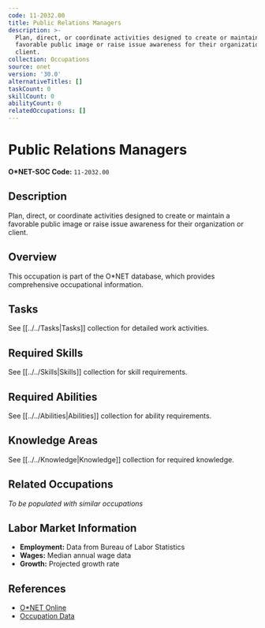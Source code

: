 ```yaml
---
code: 11-2032.00
title: Public Relations Managers
description: >-
  Plan, direct, or coordinate activities designed to create or maintain a
  favorable public image or raise issue awareness for their organization or
  client.
collection: Occupations
source: onet
version: '30.0'
alternativeTitles: []
taskCount: 0
skillCount: 0
abilityCount: 0
relatedOccupations: []
---
```

# Public Relations Managers

**O*NET-SOC Code:** `11-2032.00`

## Description

Plan, direct, or coordinate activities designed to create or maintain a favorable public image or raise issue awareness for their organization or client.

## Overview

This occupation is part of the O*NET database, which provides comprehensive occupational information.

## Tasks

See [[../../Tasks|Tasks]] collection for detailed work activities.

## Required Skills

See [[../../Skills|Skills]] collection for skill requirements.

## Required Abilities

See [[../../Abilities|Abilities]] collection for ability requirements.

## Knowledge Areas

See [[../../Knowledge|Knowledge]] collection for required knowledge.

## Related Occupations

*To be populated with similar occupations*

## Labor Market Information

- **Employment:** Data from Bureau of Labor Statistics
- **Wages:** Median annual wage data
- **Growth:** Projected growth rate

## References

- [O*NET Online](https://www.onetonline.org/link/summary/11-2032.00)
- [Occupation Data](https://www.onetcenter.org/)
